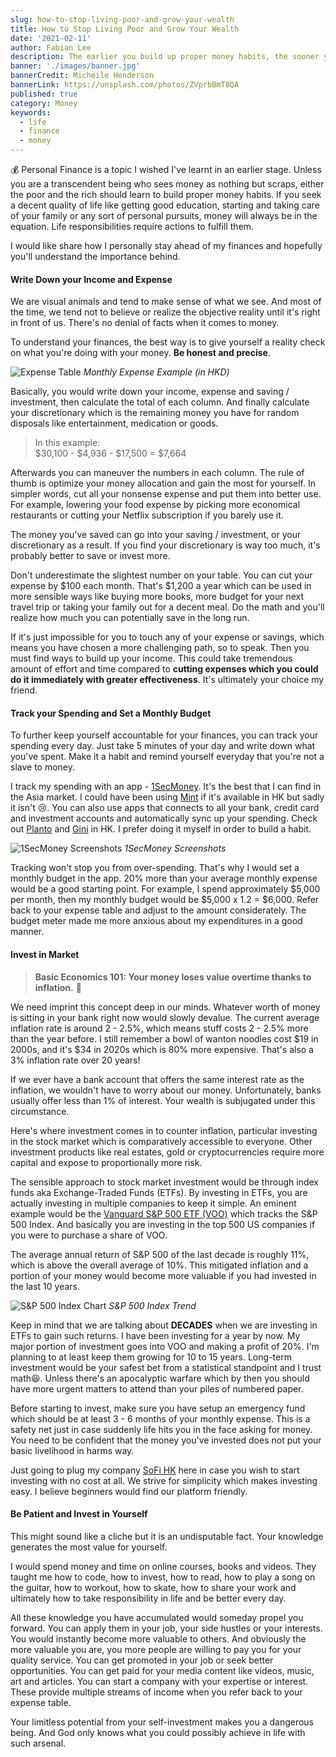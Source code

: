 ```yaml
---
slug: how-to-stop-living-poor-and-grow-your-wealth
title: How to Stop Living Poor and Grow Your Wealth
date: '2021-02-11'
author: Fabian Lee
description: The earlier you build up proper money habits, the sooner your wealth grows.
banner: './images/banner.jpg'
bannerCredit: Micheile Henderson
bannerLink: https://unsplash.com/photos/ZVprbBmT8QA
published: true
category: Money
keywords:
  - life
  - finance
  - money
---
```


💰 Personal Finance is a topic I wished I've learnt in an earlier stage. Unless you are a transcendent being who sees money as nothing but scraps, either the poor and the rich should learn to build proper money habits. If you seek a decent quality of life like getting good education, starting and taking care of your family or any sort of personal pursuits, money will always be in the equation. Life responsibilities require actions to fulfill them.

I would like share how I personally stay ahead of my finances and hopefully you'll understand the importance behind.

#### Write Down your Income and Expense

We are visual animals and tend to make sense of what we see. And most of the time, we tend not to believe or realize the objective reality until it's right in front of us. There's no denial of facts when it comes to money.

To understand your finances, the best way is to give yourself a reality check on what you're doing with your money. **Be honest and precise**.

![Expense Table](./images/expanse-table.jpg)
*Monthly Expense Example (in HKD)*

Basically, you would write down your income, expense and saving / investment, then calculate the total of each column. And finally calculate your discretionary which is the remaining money you have for random disposals like entertainment, medication or goods. 

> In this example: <br/>
> $30,100 - $4,936 - $17,500 = $7,664

Afterwards you can maneuver the numbers in each column. The rule of thumb is optimize your money allocation and gain the most for yourself. In simpler words, cut all your nonsense expense and put them into better use. For example, lowering your food expense by picking more economical restaurants or cutting your Netflix subscription if you barely use it.

The money you've saved can go into your saving / investment, or your discretionary as a result. If you find your discretionary is way too much, it's probably better to save or invest more.

Don't underestimate the slightest number on your table. You can cut your expense by $100 each month. That's $1,200 a year which can be used in more sensible ways like buying more books, more budget for your next travel trip or taking your family out for a decent meal. Do the math and you'll realize how much you can potentially save in the long run.

If it's just impossible for you to touch any of your expense or savings, which means you have chosen a more challenging path, so to speak. Then you must find ways to build up your income. This could take tremendous amount of effort and time compared to **cutting expenses which you could do it immediately with greater effectiveness**. It's ultimately your choice my friend.

#### Track your Spending and Set a Monthly Budget

To further keep yourself accountable for your finances, you can track your spending every day. Just take 5 minutes of your day and write down what you've spent. Make it a habit and remind yourself everyday that you're not a slave to money.

I track my spending with an app - [1SecMoney](https://www.1secspeed.com/1SecMoney/). It's the best that I can find in the Asia market. I could have been using [Mint](https://mint.intuit.com/) if it's available in HK but sadly it isn't 😢. You can also use apps that connects to all your bank, credit card and investment accounts and automatically sync up your spending. Check out [Planto](https://www.planto.hk/en/) and [Gini](https://app.gini.co/en/) in HK. I prefer doing it myself in order to build a habit.

![1SecMoney Screenshots](./images/1-sec-screenshots.png)
*1SecMoney Screenshots*

Tracking won't stop you from over-spending. That's why I would set a monthly budget in the app. 20% more than your average monthly expense would be a good starting point. For example, I spend approximately $5,000 per month, then my monthly budget would be $5,000 x 1.2 = $6,000. Refer back to your expense table and adjust to the amount considerately. The budget meter made me more anxious about my expenditures in a good manner.

#### Invest in Market

>**Basic Economics 101: Your money loses value overtime thanks to inflation.** 💸

We need imprint this concept deep in our minds. Whatever worth of money is sitting in your bank right now would slowly devalue. The current average inflation rate is around 2 - 2.5%, which means stuff costs 2 - 2.5% more than the year before. I still remember a bowl of wanton noodles cost $19 in 2000s, and it's $34 in 2020s which is 80% more expensive. That's also a 3% inflation rate over 20 years!

If we ever have a bank account that offers the same interest rate as the inflation, we wouldn't have to worry about our money. Unfortunately, banks usually offer less than 1% of interest. Your wealth is subjugated under this circumstance.

Here's where investment comes in to counter inflation, particular investing in the stock market which is comparatively accessible to everyone. Other investment products like real estates, gold or cryptocurrencies require more capital and expose to proportionally more risk.

The sensible approach to stock market investment would be through index funds aka Exchange-Traded Funds (ETFs). By investing in ETFs, you are actually investing in multiple companies to keep it simple. An eminent example would be the [Vanguard S&P 500 ETF (VOO)](https://investor.vanguard.com/etf/profile/VOO) which tracks the S&P 500 Index. And basically you are investing in the top 500 US companies if you were to purchase a share of VOO.

The average annual return of S&P 500 of the last decade is roughly 11%, which is above the overall average of 10%. This mitigated inflation and a portion of your money would become more valuable if you had invested in the last 10 years.

![S&P 500 Index Chart](./images/sp500-chart.png)
*S&P 500 Index Trend*

Keep in mind that we are talking about **DECADES** when we are investing in ETFs to gain such returns. I have been investing for a year by now. My major portion of investment goes into VOO and making a profit of 20%. I'm planning to at least keep them growing for 10 to 15 years. Long-term investment would be your safest bet from a statistical standpoint and I trust math😆. Unless there's an apocalyptic warfare which by then you should have more urgent matters to attend than your piles of numbered paper.

Before starting to invest, make sure you have setup an emergency fund which should be at least 3 - 6 months of your monthly expense. This is a safety net just in case suddenly life hits you in the face asking for money. You need to be confident that the money you've invested does not put your basic livelihood in harms way.

Just going to plug my company [SoFi HK](https://www.sofi.hk/) here in case you wish to start investing with no cost at all. We strive for simplicity which makes investing easy. I believe beginners would find our platform friendly. 

#### Be Patient and Invest in Yourself

This might sound like a cliche but it is an undisputable fact. Your knowledge generates the most value for yourself. 

I would spend money and time on online courses, books and videos. They taught me how to code, how to invest, how to read, how to play a song on the guitar, how to workout, how to skate, how to share your work and ultimately how to take responsibility in life and be better every day.

All these knowledge you have accumulated would someday propel you forward. You can apply them in your job, your side hustles or your interests. You would instantly become more valuable to others. And obviously the more valuable you are, you more people are willing to pay you for your quality service. You can get promoted in your job or seek better opportunities. You can get paid for your media content like videos, music, art and articles. You can start a company with your expertise or interest. These provide multiple streams of income when you refer back to your expense table.

Your limitless potential from your self-investment makes you a dangerous being. And God only knows what you could possibly achieve in life with such arsenal.